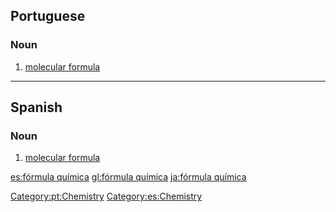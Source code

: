 ==Portuguese==

===Noun===
{{pt-noun|f|pl=fórmulas químicas|head=[[fórmula]] [[química]]}}

# [[molecular formula]]

[[Category:pt:Chemistry]]

----

==Spanish==

===Noun===
{{es-noun|f|fórmulas químicas}}

# [[molecular formula]]

[[Category:es:Chemistry]]

[[es:fórmula química]]
[[gl:fórmula química]]
[[ja:fórmula química]]